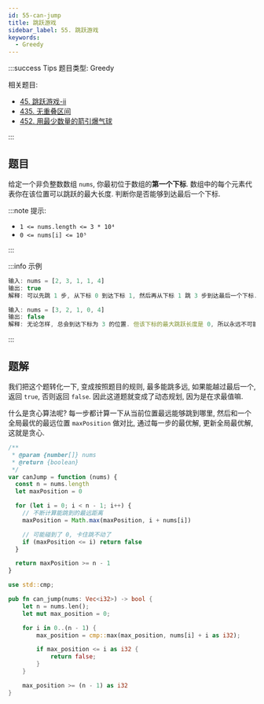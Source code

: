 ```yaml
---
id: 55-can-jump
title: 跳跃游戏
sidebar_label: 55. 跳跃游戏
keywords:
  - Greedy
---
```


:::success Tips
题目类型: Greedy

相关题目:

- [45. 跳跃游戏-ii](/leetcode/medium/45-jump)
- [435. 无重叠区间](/leetcode/medium/435-erase-overlap-intervals)
- [452. 用最少数量的箭引爆气球](/leetcode/medium/452-find-min-arrow-shots)

:::

## 题目

给定一个非负整数数组 `nums`, 你最初位于数组的**第一个下标**. 数组中的每个元素代表你在该位置可以跳跃的最大长度. 判断你是否能够到达最后一个下标.

:::note 提示:

- `1 <= nums.length <= 3 * 10⁴`
- `0 <= nums[i] <= 10⁵`

:::

:::info 示例

```ts
输入: nums = [2, 3, 1, 1, 4]
输出: true
解释: 可以先跳 1 步, 从下标 0 到达下标 1, 然后再从下标 1 跳 3 步到达最后一个下标.
```

```ts
输入: nums = [3, 2, 1, 0, 4]
输出: false
解释: 无论怎样, 总会到达下标为 3 的位置. 但该下标的最大跳跃长度是 0, 所以永远不可能到达最后一个下标.
```

:::

## 题解

我们把这个题转化一下, 变成按照题目的规则, 最多能跳多远, 如果能越过最后一个, 返回 `true`, 否则返回 `false`. 因此这道题就变成了动态规划, 因为是在求最值嘛.

什么是贪心算法呢? 每一步都计算一下从当前位置最远能够跳到哪里, 然后和一个全局最优的最远位置 `maxPosition` 做对比, 通过每一步的最优解, 更新全局最优解, 这就是贪心.


<Tabs>
  <TabItem value="JavaScript" label="JavaScript" default>

```ts
/**
 * @param {number[]} nums
 * @return {boolean}
 */
var canJump = function (nums) {
  const n = nums.length
  let maxPosition = 0

  for (let i = 0; i < n - 1; i++) {
    // 不断计算能跳到的最远距离
    maxPosition = Math.max(maxPosition, i + nums[i])

    // 可能碰到了 0, 卡住跳不动了
    if (maxPosition <= i) return false
  }

  return maxPosition >= n - 1
}
```

</TabItem>
<TabItem value="Rust" label="Rust">

```rust
use std::cmp;

pub fn can_jump(nums: Vec<i32>) -> bool {
    let n = nums.len();
    let mut max_position = 0;

    for i in 0..(n - 1) {
        max_position = cmp::max(max_position, nums[i] + i as i32);

        if max_position <= i as i32 {
            return false;
        }
    }

    max_position >= (n - 1) as i32
}
```

</TabItem>
</Tabs>
